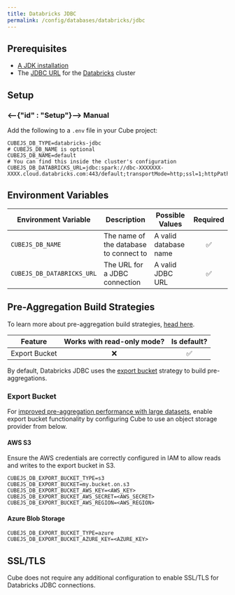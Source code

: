 ```yaml
---
title: Databricks JDBC
permalink: /config/databases/databricks/jdbc
---
```


## Prerequisites

- [A JDK installation][gh-cubejs-jdbc-install]
- The [JDBC URL][databricks-docs-jdbc-url] for the [Databricks][databricks]
  cluster

## Setup

### <--{"id" : "Setup"}--> Manual

Add the following to a `.env` file in your Cube project:

```dotenv
CUBEJS_DB_TYPE=databricks-jdbc
# CUBEJS_DB_NAME is optional
CUBEJS_DB_NAME=default
# You can find this inside the cluster's configuration
CUBEJS_DB_DATABRICKS_URL=jdbc:spark://dbc-XXXXXXX-XXXX.cloud.databricks.com:443/default;transportMode=http;ssl=1;httpPath=sql/protocolv1/o/XXXXX/XXXXX;AuthMech=3;UID=token;PWD=XXXXX
```

## Environment Variables

| Environment Variable       | Description                            | Possible Values       | Required |
| -------------------------- | -------------------------------------- | --------------------- | :------: |
| `CUBEJS_DB_NAME`           | The name of the database to connect to | A valid database name |    ✅    |
| `CUBEJS_DB_DATABRICKS_URL` | The URL for a JDBC connection          | A valid JDBC URL      |    ✅    |

## Pre-Aggregation Build Strategies

<InfoBox>

To learn more about pre-aggregation build strategies, [head
here][ref-caching-using-preaggs-build-strats].

</InfoBox>

| Feature       | Works with read-only mode? | Is default? |
| ------------- | :------------------------: | :---------: |
| Export Bucket |             ❌             |      ✅     |

By default, Databricks JDBC uses the [export bucket][self-preaggs-export-bucket] strategy to build
pre-aggregations.

### Export Bucket

For [improved pre-aggregation performance with large
datasets][ref-caching-large-preaggs], enable export bucket functionality by
configuring Cube to use an object storage provider from below.

#### AWS S3

<InfoBox>

Ensure the AWS credentials are correctly configured in IAM to allow reads and
writes to the export bucket in S3.

</InfoBox>

```dotenv
CUBEJS_DB_EXPORT_BUCKET_TYPE=s3
CUBEJS_DB_EXPORT_BUCKET=my.bucket.on.s3
CUBEJS_DB_EXPORT_BUCKET_AWS_KEY=<AWS_KEY>
CUBEJS_DB_EXPORT_BUCKET_AWS_SECRET=<AWS_SECRET>
CUBEJS_DB_EXPORT_BUCKET_AWS_REGION=<AWS_REGION>
```

#### Azure Blob Storage

```dotenv
CUBEJS_DB_EXPORT_BUCKET_TYPE=azure
CUBEJS_DB_EXPORT_BUCKET_AZURE_KEY=<AZURE_KEY>
```

## SSL/TLS

Cube does not require any additional configuration to enable SSL/TLS for Databricks JDBC connections.

[databricks]: https://databricks.com/
[databricks-docs-jdbc-url]:
  https://docs.databricks.com/integrations/bi/jdbc-odbc-bi.html#get-server-hostname-port-http-path-and-jdbc-url
[gh-cubejs-jdbc-install]:
  https://github.com/cube-js/cube.js/blob/master/packages/cubejs-jdbc-driver/README.md#java-installation
[ref-caching-large-preaggs]: /caching/using-pre-aggregations#export-bucket
[ref-caching-using-preaggs-build-strats]:
  /caching/using-pre-aggregations#pre-aggregation-build-strategies
[self-preaggs-export-bucket]: #export-bucket
